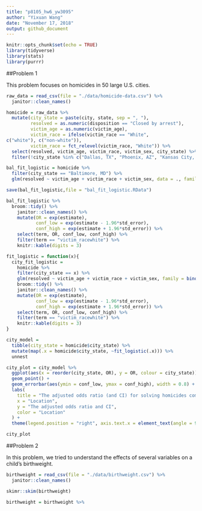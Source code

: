 ```yaml
---
title: "p8105_hw6_yw3095"
author: "Yixuan Wang"
date: "November 17, 2018"
output: github_document
---
```


```r
knitr::opts_chunk$set(echo = TRUE)
library(tidyverse)
library(stats)
library(purrr)
```

##Problem 1

This problem focuses on homicides in 50 large U.S. cities.

```r
raw_data = read_csv(file = "./data/homicide-data.csv") %>% 
  janitor::clean_names() 

homicide = raw_data %>%  
  mutate(city_state = paste(city, state, sep = ", "),
         resolved = as.numeric(disposition == "Closed by arrest"),
         victim_age = as.numeric(victim_age),
         victim_race = ifelse(victim_race == "White", 
c("white"), c("non-white")),
         victim_race = fct_relevel(victim_race, "White")) %>% 
  select(resolved, victim_age, victim_race, victim_sex, city_state) %>% 
  filter(!city_state %in% c("Dallas, TX", "Phoenix, AZ", "Kansas City, MO", "Tulsa, AL"))
```

```r
bal_fit_logistic = homicide %>% 
  filter(city_state == "Baltimore, MD") %>% 
  glm(resolved ~ victim_age + victim_race + victim_sex, data = ., family = binomial()) 

save(bal_fit_logistic,file = "bal_fit_logistic.RData") 

bal_fit_logistic %>% 
  broom::tidy() %>% 
    janitor::clean_names() %>% 
    mutate(OR = exp(estimate),
           conf_low = exp(estimate - 1.96*std_error),
           conf_high = exp(estimate + 1.96*std_error)) %>% 
    select(term, OR, conf_low, conf_high) %>% 
    filter(term == "victim_racewhite") %>% 
    knitr::kable(digits = 3) 
```

```r
fit_logistic = function(x){
  city_fit_logistic = 
    homicide %>% 
    filter(city_state == x) %>% 
    glm(resolved ~ victim_age + victim_race + victim_sex, family = binomial()) %>%  
    broom::tidy() %>% 
    janitor::clean_names() %>% 
    mutate(OR = exp(estimate),
           conf_low = exp(estimate - 1.96*std_error),
           conf_high = exp(estimate + 1.96*std_error)) %>% 
    select(term, OR, conf_low, conf_high) %>% 
    filter(term == "victim_racewhite") %>% 
    knitr::kable(digits = 3) 
}

city_model = 
  tibble(city_state = homicide$city_state) %>% 
  mutate(map(.x = homicide$city_state, ~fit_logistic(.x))) %>% 
  unnest 
```
```r
city_plot = city_model %>% 
  ggplot(aes(x = reorder(city_state, OR), y = OR, colour = city_state)) + 
  geom_point() +
  geom_errorbar(aes(ymin = conf_low, ymax = conf_high), width = 0.8) +
  labs(
    title = "The adjusted odds ratio (and CI) for solving homicides comparing non-white victims to white victims for each city",
    x = "Location",
    y = "The adjusted odds ratio and CI",
    color = "Location"
  ) + 
  theme(legend.position = "right", axis.text.x = element_text(angle = 90))

city_plot
```

##Problem 2

In this problem, we tried to understand the effects of several variables on a child’s birthweight.

```r
birthweight = read_csv(file = "./data/birthweight.csv") %>%
  janitor::clean_names()  

skimr::skim(birthweight)

birthweight = birthweight %>% 

```


